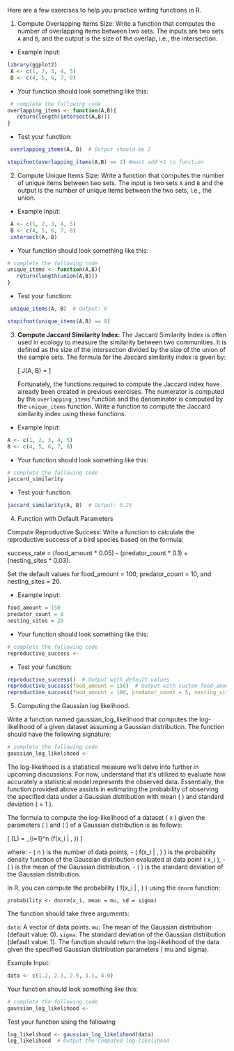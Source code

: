 Here are a few exercises to help you practice writing functions in R. 

1. Compute Overlapping Items Size:
   Write a function that computes the number of overlapping items between two sets. The inputs are two sets `A` and `B`, and the output is the size of the overlap, i.e., the intersection.
- Example Input: 
```r
library(ggplot2)
 A <- c(1, 2, 3, 4, 5)
 B <- c(4, 5, 6, 7, 8)
```
- Your function should look something like this:
```r
 # complete the following code
overlapping_items <- function(A,B){
   return(length(intersect(A,B)))
}
```
- Test your function:
```r
 overlapping_items(A, B)  # Output should be 2

stopifnot(overlapping_items(A,B) == 2) #must add +1 to function
```

2. Compute Unique Items Size:
   Write a function that computes the number of unique items between two sets. The input is two sets `A` and `B` and the output is the number of unique items between the two sets, i.e., the union.
   
- Example Input:
```r
 A <- c(1, 2, 3, 4, 5)
 B <- c(4, 5, 6, 7, 8)
 intersect(A, B)
```
- Your function should look something like this:
```r
# complete the following code
unique_items <- function(A,B){
   return(length(union(A,B)))
}
```
- Test your function:
```r
 unique_items(A, B)  # Output: 8

stopifnot(unique_items(A,B) == 8)
```

3. **Compute Jaccard Similarity Index:** 
   The Jaccard Similarity Index is often used in ecology to measure the similarity between two communities. It is defined as the size of the intersection divided by the size of the union of the sample sets. The formula for the Jaccard similarity index is given by:

   \[ J(A, B) = \frac{|A \cap B|}{|A \cup B|} \]

   Fortunately, the functions required to compute the Jaccard index have already been created in previous exercises. The numerator is computed by the `overlapping_items` function and the denominator is computed by the `unique_items` function. Write a function to compute the Jaccard similarity index using these functions.

- Example Input:
```r
A <- c(1, 2, 3, 4, 5)
B <- c(4, 5, 6, 7, 8)
```
- Your function should look something like this:
```r
# complete the following code
jaccard_similarity 
```
- Test your function:
```r
jaccard_similarity(A, B)  # Output: 0.25
```


4. Function with Default Parameters

Compute Reproductive Success:
   Write a function to calculate the reproductive success of a bird species based on the formula:
   
  success\_rate = (food_amount * 0.05) - (predator_count * 0.1) + (nesting_sites * 0.03).
  
   Set the default values for food_amount = 100, predator_count = 10, and nesting_sites = 20.

- Example Input:

 ```r
 food_amount = 150
 predator_count = 8
 nesting_sites = 25
 ```

- Your function should look something like this:
 ```r
 # complete the following code
 reproductive_success <- 
 ```

- Test your function:
```r
reproductive_success()  # Output with default values
reproductive_success(food_amount = 150)  # Output with custom food_amount
reproductive_success(food_amount = 100, predator_count = 5, nesting_sites = 30)  # Output with all custom values
```


5.  Computing the Gaussian log likelihood.



Write a function named gaussian_log_likelihood that computes the log-likelihood of a given dataset assuming a Gaussian distribution. The function should have the following signature:

```r
# complete the following code
gaussian_log_likelihood <- 
```

The log-likelihood is a statistical measure we'll delve into further in upcoming discussions. 
For now, understand that it's utilized to evaluate how accurately a statistical model 
represents the observed data. Essentially, the function provided above assists in 
estimating the probability of observing the specified data under a Gaussian distribution 
with mean \( \mu \) and standard deviation \( \sigma = 1 \).

The formula to compute the log-likelihood of a dataset \( x \) given the parameters \( \mu \)  and \( \sigma \) of a Gaussian distribution is as follows:

\[ 
\log(L) = \sum_{i=1}^n \log(f(x_i | \mu, \sigma))
\]

where:
- \( n \) is the number of data points,
- \( f(x_i | \mu, \sigma) \) is the probability density function of the Gaussian 
  distribution evaluated at data point \( x_i \),
- \( \mu \) is the mean of the Gaussian distribution,
- \( \sigma \) is the standard deviation of the Gaussian distribution.

In R, you can compute the probability \( f(x_i | \mu, \sigma) \) using the `dnorm` function:

```
probability <- dnorm(x_i, mean = mu, sd = sigma)
```



The function should take three arguments:

`data`: A vector of data points.
`mu`: The mean of the Gaussian distribution (default value: 0).
`sigma`: The standard deviation of the Gaussian distribution (default value: 1).
The function should return the log-likelihood of the data given the specified Gaussian distribution parameters (
mu and sigma).


Example Input:

```r
data <- c(1.2, 2.3, 2.9, 3.5, 4.0)
```

Your function should look something like this:
```r
# complete the following code
gaussian_log_likelihood <- 

```

Test your function using the following
```r
log_likelihood <- gaussian_log_likelihood(data)
log_likelihood  # Output the computed log-likelihood
```



